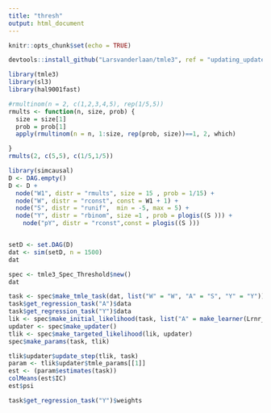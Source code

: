 ```yaml
---
title: "thresh"
output: html_document
---
```


```r
knitr::opts_chunk$set(echo = TRUE)
```

```r
devtools::install_github("Larsvanderlaan/tmle3", ref = "updating_updater")


```


```r
library(tmle3)
library(sl3)
library(hal9001fast)
```



```r

#rmultinom(n = 2, c(1,2,3,4,5), rep(1/5,5))
rmults <- function(n, size, prob) {
  size = size[1]
  prob = prob[1]
  apply(rmultinom(n = n, 1:size, rep(prob, size))==1, 2, which)

}
rmults(2, c(5,5), c(1/5,1/5))
```

```r


library(simcausal)
D <- DAG.empty()
D <- D +
  node("W1", distr = "rmults", size = 15 , prob = 1/15) +
  node("W", distr = "rconst", const = W1 + 1) +
  node("S", distr = "runif",  min = -5, max = 5) +
  node("Y", distr = "rbinom", size =1 , prob = plogis((S ))) + 
    node("pY", distr = "rconst",const = plogis((S )))


setD <- set.DAG(D)
dat <- sim(setD, n = 1500)
dat

```


```r
spec <- tmle3_Spec_Threshold$new()
dat
```

```r
task <- spec$make_tmle_task(dat, list("W" = "W", "A" = "S", "Y" = "Y"))
task$get_regression_task("A")$data
task$get_regression_task("Y")$data
lik <- spec$make_initial_likelihood(task, list("A" = make_learner(Lrnr_glm, family = binomial()), "Y" = make_learner(Lrnr_glm, family = binomial())))
updater <- spec$make_updater()
tlik <- spec$make_targeted_likelihood(lik, updater)
spec$make_params(task, tlik)
```

```r
tlik$updater$update_step(tlik, task)
param <- tlik$updater$tmle_params[[1]]
est <- (param$estimates(task))
colMeans(est$IC)
est$psi
```


```r
task$get_regression_task("Y")$weights


```







